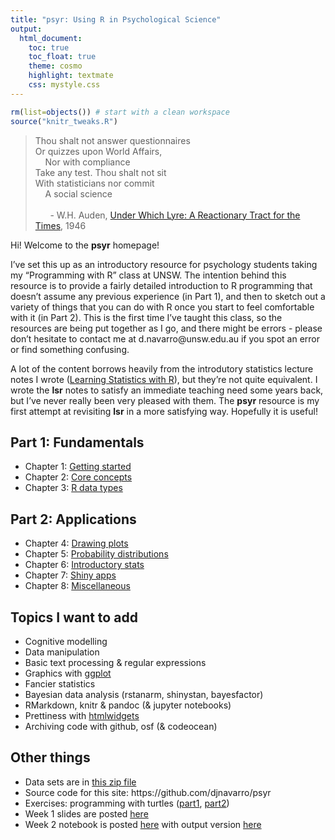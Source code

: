 ```yaml
---
title: "psyr: Using R in Psychological Science"
output:
  html_document:
    toc: true
    toc_float: true
    theme: cosmo
    highlight: textmate
    css: mystyle.css
---
```


```r
rm(list=objects()) # start with a clean workspace
source("knitr_tweaks.R")
```

> Thou shalt not answer questionnaires <br> 
> Or quizzes upon World Affairs, <br>
> &nbsp;&nbsp;&nbsp;&nbsp;Nor with compliance<br>
> Take any test. Thou shalt not sit<br>
> With statisticians nor commit<br>
> &nbsp;&nbsp;&nbsp;&nbsp;A social science<br>
> <br>
> &nbsp;&nbsp;&nbsp;&nbsp;&nbsp;&nbsp;- W.H. Auden, [Under Which Lyre: A Reactionary Tract for the Times](http://harvardmagazine.com/2007/11/a-poets-warning.html), 1946

Hi! Welcome to the **psyr** homepage!

I've set this up as an introductory resource for psychology students taking my "Programming with R" class at UNSW. The intention behind this resource is to provide a fairly detailed introduction to R programming that doesn't assume any previous experience (in Part 1), and then to sketch out a variety of things that you can do with R once you start to feel comfortable with it (in Part 2). This is the first time I've taught this class, so the resources are being put together as I go, and there might be errors - please don't hesitate to contact me at d.navarro@unsw.edu.au if you spot an error or find something confusing. 

A lot of the content borrows heavily from the introdutory statistics lecture notes I wrote ([Learning Statistics with R](http://www.compcogscisydney.com/learning-statistics-with-r.html)), but they're not quite equivalent. I wrote the **lsr** notes to satisfy an immediate teaching need some years back, but I've never really been very pleased with them. The **psyr** resource is my first attempt at revisiting **lsr** in a more satisfying way. Hopefully it is useful! 

## Part 1: Fundamentals

- Chapter 1: [Getting started](./starting.html)
- Chapter 2: [Core concepts](./concepts.html)
- Chapter 3: [R data types](./data.html)

## Part 2: Applications

- Chapter 4: [Drawing plots](./graphs.html)
- Chapter 5: [Probability distributions](./distributions.html)
- Chapter 6: [Introductory stats](./introstats.html)
- Chapter 7: [Shiny apps](./shiny.html)
- Chapter 8: [Miscellaneous](./misc.html)

## Topics I want to add

- Cognitive modelling
- Data manipulation
- Basic text processing & regular expressions
- Graphics with [ggplot](https://www.tidyverse.org/)
- Fancier statistics
- Bayesian data analysis (rstanarm, shinystan, bayesfactor)
- RMarkdown, knitr & pandoc (& jupyter notebooks)
- Prettiness with [htmlwidgets](http://www.htmlwidgets.org/index.html)
- Archiving code with github, osf (& codeocean)

## Other things

- Data sets are in [this zip file](./data.zip)
- Source code for this site: https://github.com/djnavarro/psyr
- Exercises: programming with turtles ([part1](./turtle1.html), [part2](./turtle2.html))
- Week 1 slides are posted [here](./overview.pdf)
- Week 2 notebook is posted [here](./lesson2.nb.html) with output version [here](./lesson2.html) 